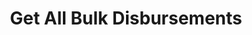 ---
openapi: /openapi.json GET /transfers/bulk
title: Get All Bulk Disbursements
description: Get details of all bulk disbursements files you have uploaded.
---